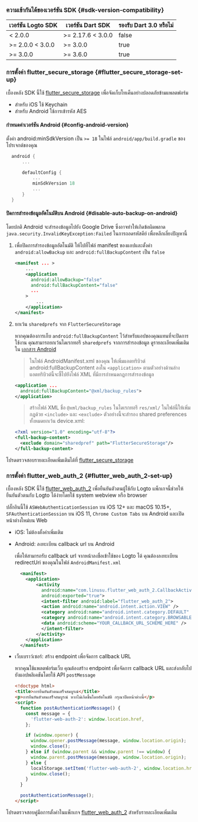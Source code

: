 ### ความเข้ากันได้ของเวอร์ชัน SDK \{#sdk-version-compatibility}

| เวอร์ชัน Logto SDK | เวอร์ชัน Dart SDK | รองรับ Dart 3.0 หรือไม่ |
| ------------------ | ----------------- | ----------------------- |
| < 2.0.0            | >= 2.17.6 < 3.0.0 | false                   |
| >= 2.0.0 < 3.0.0   | >= 3.0.0          | true                    |
| >= 3.0.0           | >= 3.6.0          | true                    |

### การตั้งค่า flutter_secure_storage \{#flutter_secure_storage-set-up}

เบื้องหลัง SDK นี้ใช้ [flutter_secure_storage](https://pub.dev/packages/flutter_secure_storage) เพื่อจัดเก็บโทเค็นอย่างปลอดภัยข้ามแพลตฟอร์ม

- สำหรับ iOS ใช้ Keychain
- สำหรับ Android ใช้การเข้ารหัส AES

#### กำหนดค่าเวอร์ชัน Android \{#config-android-version}

ตั้งค่า android:minSdkVersion เป็น `>= 18` ในไฟล์ `android/app/build.gradle` ของโปรเจกต์ของคุณ

```kotlin title="build.gradle"
  android {
      ...

      defaultConfig {
          ...
          minSdkVersion 18
          ...
      }
  }
```

#### ปิดการสำรองข้อมูลอัตโนมัติบน Android \{#disable-auto-backup-on-android}

โดยปกติ Android จะสำรองข้อมูลไปยัง Google Drive ซึ่งอาจทำให้เกิดข้อผิดพลาด `java.security.InvalidKeyException:Failed` ในการถอดรหัสคีย์ เพื่อหลีกเลี่ยงปัญหานี้

1. เพื่อปิดการสำรองข้อมูลอัตโนมัติ ให้ไปที่ไฟล์ manifest ของแอปและตั้งค่า `android:allowBackup` และ `android:fullBackupContent` เป็น `false`

   ```xml title="AndroidManifest.xml"
   <manifest ... >
       ...
       <application
         android:allowBackup="false"
         android:fullBackupContent="false"
         ...
       >
           ...
       </application>
   </manifest>

   ```

2. ยกเว้น `sharedprefs` จาก `FlutterSecureStorage`

   หากคุณต้องการเก็บ `android:fullBackupContent` ไว้สำหรับแอปของคุณแทนที่จะปิดการใช้งาน คุณสามารถยกเว้นไดเรกทอรี `sharedprefs` จากการสำรองข้อมูล
   ดูรายละเอียดเพิ่มเติมใน [เอกสาร Android](https://developer.android.com/identity/data/autobackup#IncludingFiles)

   > ในไฟล์ AndroidManifest.xml ของคุณ ให้เพิ่มแอตทริบิวต์ android:fullBackupContent ลงใน `<application>` ตามตัวอย่างด้านล่าง แอตทริบิวต์นี้จะชี้ไปยังไฟล์ XML ที่มีการกำหนดกฎการสำรองข้อมูล

   ```xml title="AndroidManifest.xml"
   <application ...
     android:fullBackupContent="@xml/backup_rules">
   </application>
   ```

   > สร้างไฟล์ XML ชื่อ `@xml/backup_rules` ในไดเรกทอรี `res/xml/` ในไฟล์นี้ให้เพิ่มกฎด้วย `<include>` และ `<exclude>` ตัวอย่างนี้จะสำรอง shared preferences ทั้งหมดยกเว้น device.xml:

   ```xml title="@xml/backup_rules"
   <?xml version="1.0" encoding="utf-8"?>
   <full-backup-content>
     <exclude domain="sharedpref" path="FlutterSecureStorage"/>
   </full-backup-content>
   ```

โปรดตรวจสอบรายละเอียดเพิ่มเติมได้ที่ [flutter_secure_storage](https://pub.dev/packages/flutter_secure_storage#configure-android-version)

### การตั้งค่า flutter_web_auth_2 \{#flutter_web_auth_2-set-up}

เบื้องหลัง SDK นี้ใช้ [flutter_web_auth_2](https://pub.dev/packages/flutter_web_auth_2) เพื่อยืนยันตัวตนผู้ใช้กับ Logto แพ็กเกจนี้ช่วยให้ยืนยันตัวตนกับ Logto ได้ง่ายโดยใช้ system webview หรือ browser

ปลั๊กอินนี้ใช้ `ASWebAuthenticationSession` บน iOS 12+ และ macOS 10.15+, `SFAuthenticationSession` บน iOS 11, `Chrome Custom Tabs` บน Android และเปิดหน้าต่างใหม่บน Web

- iOS: ไม่ต้องตั้งค่าเพิ่มเติม

- Android: ลงทะเบียน callback url บน Android

  เพื่อให้สามารถรับ callback url จากหน้าลงชื่อเข้าใช้ของ Logto ได้ คุณต้องลงทะเบียน redirectUri ของคุณในไฟล์ `AndroidManifest.xml`

  ```xml title="AndroidManifest.xml"
    <manifest>
      <application>
          <activity
            android:name="com.linusu.flutter_web_auth_2.CallbackActivity"
            android:exported="true">
            <intent-filter android:label="flutter_web_auth_2">
            <action android:name="android.intent.action.VIEW" />
            <category android:name="android.intent.category.DEFAULT" />
            <category android:name="android.intent.category.BROWSABLE" />
            <data android:scheme="YOUR_CALLBACK_URL_SCHEME_HERE" />
            </intent-filter>
          </activity>
      </application>
    </manifest>
  ```

- เว็บเบราว์เซอร์: สร้าง endpoint เพื่อจัดการ callback URL

  หากคุณใช้แพลตฟอร์มเว็บ คุณต้องสร้าง endpoint เพื่อจัดการ callback URL และส่งกลับไปยังแอปพลิเคชันโดยใช้ API `postMessage`

  ```html title="callback.html"
  <!doctype html>
  <title>การยืนยันตัวตนเสร็จสมบูรณ์</title>
  <p>การยืนยันตัวตนเสร็จสมบูรณ์ หากไม่เกิดขึ้นโดยอัตโนมัติ กรุณาปิดหน้าต่างนี้</p>
  <script>
    function postAuthenticationMessage() {
      const message = {
        'flutter-web-auth-2': window.location.href,
      };

      if (window.opener) {
        window.opener.postMessage(message, window.location.origin);
        window.close();
      } else if (window.parent && window.parent !== window) {
        window.parent.postMessage(message, window.location.origin);
      } else {
        localStorage.setItem('flutter-web-auth-2', window.location.href);
        window.close();
      }
    }

    postAuthenticationMessage();
  </script>
  ```

โปรดตรวจสอบคู่มือการตั้งค่าในแพ็กเกจ [flutter_web_auth_2](https://pub.dev/packages/flutter_web_auth_2#setup) สำหรับรายละเอียดเพิ่มเติม
